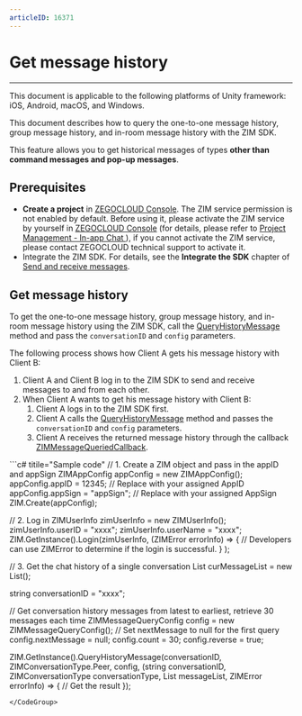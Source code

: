 ```yaml
---
articleID: 16371
---
```



# Get message history  

- - -

<Note title="Note">

This document is applicable to the following platforms of Unity framework: iOS, Android, macOS, and Windows.
</Note>

This document describes how to query the one-to-one message history, group message history, and in-room message history with the ZIM SDK.

<Note title="Note">

This feature allows you to get historical messages of types **other than command messages and pop-up messages**.
</Note>



## Prerequisites 

- **Create a project** in [ZEGOCLOUD Console](https://console.zegocloud.com). The ZIM service permission is not enabled by default. Before using it, please activate the ZIM service by yourself in [ZEGOCLOUD Console](https://console.zegocloud.com) (for details, please refer to [Project Management - In-app Chat ](#15174)), if you cannot activate the ZIM service, please contact ZEGOCLOUD technical support to activate it.
- Integrate the ZIM SDK. For details, see the **Integrate the SDK** chapter of [Send and receive messages](!Implementation_of_sending_and_receiving).


## Get message history
 
To get the one-to-one message history, group message history, and in-room message history using the ZIM SDK, call the [QueryHistoryMessage](@QueryHistoryMessage) method and pass the `conversationID` and `config` parameters.

The following process shows how Client A gets his message history with Client B:

1. Client A and Client B log in to the ZIM SDK to send and receive messages to and from each other.
2. When Client A wants to get his message history with Client B:
    1. Client A logs in to the ZIM SDK first.
    2. Client A calls the [QueryHistoryMessage](@QueryHistoryMessage) method and passes the `conversationID` and `config` parameters.
    3. Client A receives the returned message history through the callback [ZIMMessageQueriedCallback](@ZIMMessageQueriedCallback).


<CodeGroup>
```c# titile="Sample code"
// 1. Create a ZIM object and pass in the appID and appSign
ZIMAppConfig appConfig = new ZIMAppConfig();
appConfig.appID = 12345;  // Replace with your assigned AppID
appConfig.appSign = "appSign";   // Replace with your assigned AppSign
ZIM.Create(appConfig);


// 2. Log in
ZIMUserInfo zimUserInfo = new ZIMUserInfo();
zimUserInfo.userID = "xxxx";
zimUserInfo.userName = "xxxx";
ZIM.GetInstance().Login(zimUserInfo, (ZIMError errorInfo) =>
{
    // Developers can use ZIMError to determine if the login is successful.
}
);


// 3. Get the chat history of a single conversation
List<ZIMMessage> curMessageList = new List<ZIMMessage>();

string conversationID = "xxxx";

// Get conversation history messages from latest to earliest, retrieve 30 messages each time
ZIMMessageQueryConfig config = new ZIMMessageQueryConfig();
// Set nextMessage to null for the first query
config.nextMessage = null;
config.count = 30;
config.reverse = true;

ZIM.GetInstance().QueryHistoryMessage(conversationID, ZIMConversationType.Peer, config, (string conversationID, ZIMConversationType conversationType,
List<ZIMMessage> messageList, ZIMError errorInfo) =>
{
    // Get the result
});
```
</CodeGroup>
